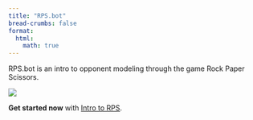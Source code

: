 ```yaml
---
title: "RPS.bot"
bread-crumbs: false
format:
  html:
    math: true
---
```

RPS.bot is an intro to opponent modeling through the game Rock Paper Scissors. 

![](s3d.png)

**Get started now** with [Intro to RPS](intro.qmd).